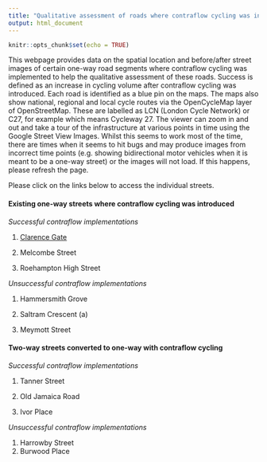```yaml
---
title: "Qualitative assessment of roads where contraflow cycling was introduced"
output: html_document
---
```


```r
knitr::opts_chunk$set(echo = TRUE)
```

This webpage provides data on the spatial location and before/after street images of certain one-way road segments where contraflow cycling was implemented to help the qualitative assessment of these roads. Success is defined as an increase in cycling volume after contraflow cycling was introduced. Each road is identified as a blue pin on the maps. The maps also show national, regional and local cycle routes via the OpenCycleMap layer of OpenStreetMap. These are labelled as LCN (London Cycle Network) or C27, for example which means Cycleway 27. The viewer can zoom in and out and take a tour of the infrastructure at various points in time using the Google Street View Images. Whilst this seems to work most of the time, there are times when it seems to hit bugs and may produce images from incorrect time points (e.g. showing bidirectional motor vehicles when it is meant to be a one-way street) or the images will not load. If this happens, please refresh the page.

Please click on the links below to access the individual streets.

#### **Existing one-way streets where contraflow cycling was introduced**

*Successful contraflow implementations*

1.  [Clarence Gate](clarence_terrace.html)\

2.  Melcombe Street\

3.  Roehampton High Street

*Unsuccessful contraflow implementations*

1.  Hammersmith Grove\

2.  Saltram Crescent (a)\

3.  Meymott Street

#### **Two-way streets converted to one-way with contraflow cycling**

*Successful contraflow implementations*

1.  Tanner Street\

2.  Old Jamaica Road\

3.  Ivor Place

*Unsuccessful contraflow implementations*

1.  Harrowby Street\
2.  Burwood Place
